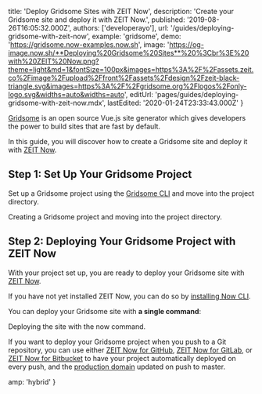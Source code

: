 
  title: 'Deploy Gridsome Sites with ZEIT Now',
  description: 'Create your Gridsome site and deploy it with ZEIT Now.',
  published: '2019-08-26T16:05:32.000Z',
  authors: ['developerayo'],
  url: '/guides/deploying-gridsome-with-zeit-now',
  example: 'gridsome',
  demo: 'https://gridsome.now-examples.now.sh',
  image:
    'https://og-image.now.sh/**Deploying%20Gridsome%20Sites**%20%3Cbr%3E%20with%20ZEIT%20Now.png?theme=light&md=1&fontSize=100px&images=https%3A%2F%2Fassets.zeit.co%2Fimage%2Fupload%2Ffront%2Fassets%2Fdesign%2Fzeit-black-triangle.svg&images=https%3A%2F%2Fgridsome.org%2Flogos%2Fonly-logo.svg&widths=auto&widths=auto',
  editUrl: 'pages/guides/deploying-gridsome-with-zeit-now.mdx',
  lastEdited: '2020-01-24T23:33:43.000Z'
}

[Gridsome](https://gridsome.org/) is an open source Vue.js site generator which gives developers the power to build sites that are fast by default.

In this guide, you will discover how to create a Gridsome site and deploy it with [ZEIT Now](/).

## Step 1: Set Up Your Gridsome Project

Set up a Gridsome project using the [Gridsome CLI](https://gridsome.org/docs/gridsome-cli/#gridsome-cli) and move into the project directory.

<Snippet dark text="gridsome create gridsome-project && cd gridsome-project" />
<Caption>Creating a Gridsome project and moving into the project directory.</Caption>

## Step 2: Deploying Your Gridsome Project with ZEIT Now

With your project set up, you are ready to deploy your Gridsome site with [ZEIT Now](/).

If you have not yet installed ZEIT Now, you can do so by [installing Now CLI](/download).

You can deploy your Gridsome site with **a single command**:

<Snippet dark text="now" />

<Caption>
  Deploying the site with the <InlineCode>now</InlineCode> command.
</Caption>

If you want to deploy your Gridsome project when you push to a Git repository, you can use either [ZEIT Now for GitHub](/docs/v2/git-integrations/zeit-now-for-github), [ZEIT Now for GitLab](/docs/v2/git-integrations/zeit-now-for-gitlab), or [ZEIT Now for Bitbucket](/docs/v2/git-integrations/zeit-now-for-bitbucket) to have your project automatically deployed on every push, and the [production domain](https://zeit.co/docs/v2/custom-domains/#adding-a-domain) updated on push to master.


  amp: 'hybrid'
}
